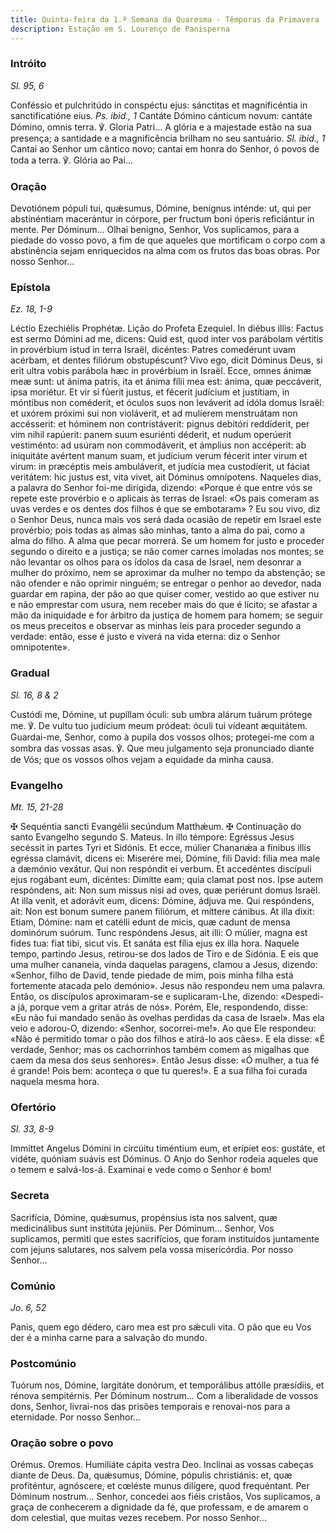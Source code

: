 ```yaml
---
title: Quinta-feira da 1.ª Semana da Quaresma - Têmporas da Primavera
description: Estação em S. Lourenço de Panisperna
---
```


### Intróito

<em>Sl. 95, 6</em>

<div class="side-by-side not-content">
  <span>
    Conféssio et pulchritúdo in conspéctu ejus: sánctitas et magnificéntia in
    sanctificatióne eius. <em>Ps. ibid., 1</em> Cantáte Dómino cánticum novum:
    cantáte Dómino, omnis terra. ℣. Gloria Patri...
  </span>
  <span>
    A glória e a majestade estão na sua presença; a santidade e a magnificência
    brilham no seu santuário. <em>Sl. ibid., 1</em> Cantai ao Senhor um cântico
    novo; cantai em honra do Senhor, ó povos de toda a terra. ℣. Glória ao
    Pai...
  </span>
</div>

### Oração

<div class="side-by-side not-content">
  <span>
    Devotiónem pópuli tui, quǽsumus, Dómine, benígnus inténde: ut, qui per
    abstinéntiam macerántur in córpore, per fructum boni óperis reficiántur in
    mente. Per Dóminum...
  </span>
  <span>
    Olhai benigno, Senhor, Vos suplicamos, para a piedade do vosso povo, a fim
    de que aqueles que mortificam o corpo com a abstinência sejam enriquecidos
    na alma com os frutos das boas obras. Por nosso Senhor...
  </span>
</div>

### Epístola

<em>Ez. 18, 1-9</em>

<div class="side-by-side not-content">
  <span>Léctio Ezechiélis Prophétæ.</span>
  <span>Lição do Profeta Ezequiel.</span>
  <span>
    In diébus illis: Factus est sermo Dómini ad me, dicens: Quid est, quod inter
    vos parábolam vértitis in provérbium istud in terra Israël, dicéntes: Patres
    comedérunt uvam acérbam, et dentes filiórum obstupéscunt? Vivo ego, dicit
    Dóminus Deus, si erit ultra vobis parábola hæc in provérbium in Israël.
    Ecce, omnes ánimæ meæ sunt: ut ánima patris, ita et ánima fílii mea est:
    ánima, quæ peccáverit, ipsa moriétur. Et vir si fúerit justus, et fécerit
    judícium et justítiam, in móntibus non coméderit, et óculos suos non
    leváverit ad idóla domus Israël: et uxórem próximi sui non violáverit, et ad
    mulíerem menstruátam non accésserit: et hóminem non contristáverit: pignus
    debitóri reddíderit, per vim nihil rapúerit: panem suum esuriénti déderit,
    et nudum operúerit vestiménto: ad usúram non commodáverit, et ámplius non
    accéperit: ab iniquitáte avértent manum suam, et judícium verum fécerit
    inter virum et virum: in præcéptis meis ambuláverit, et judícia mea
    custodíerit, ut fáciat veritátem: hic justus est, vita vivet, ait Dóminus
    omnípotens.
  </span>
  <span>
    Naqueles dias, a palavra do Senhor foi-me dirigida, dizendo: «Porque é que
    entre vós se repete este provérbio e o aplicais às terras de Israel: «Os
    pais comeram as uvas verdes e os dentes dos filhos é que se embotaram» ? Eu
    sou vivo, diz o Senhor Deus, nunca mais vos será dada ocasião de repetir em
    Israel este provérbio; pois todas as almas são minhas, tanto a alma do pai,
    como a alma do filho. A alma que pecar morrerá. Se um homem for justo e
    proceder segundo o direito e a justiça; se não comer carnes imoladas nos
    montes; se não levantar os olhos para os ídolos da casa de Israel, nem
    desonrar a mulher do próximo, nem se aproximar da mulher no tempo da
    abstenção; se não ofender e não oprimir ninguém; se entregar o penhor ao
    devedor, nada guardar em rapina, der pão ao que quiser comer, vestido ao que
    estiver nu e não emprestar com usura, nem receber mais do que é lícito; se
    afastar a mão da iniquidade e for árbitro da justiça de homem para homem; se
    seguir os meus preceitos e observar as minhas leis para proceder segundo a
    verdade: então, esse é justo e viverá na vida eterna: diz o Senhor
    omnipotente».
  </span>
</div>

### Gradual

<em>Sl. 16, 8 & 2</em>

<div class="side-by-side not-content">
  <span>
    Custódi me, Dómine, ut pupíllam óculi: sub umbra alárum tuárum prótege me.
    ℣. De vultu tuo judícium meum pródeat: óculi tui vídeant æquitátem.
  </span>
  <span>
    Guardai-me, Senhor, como à pupila dos vossos olhos; protegei-me com a sombra
    das vossas asas. ℣. Que meu julgamento seja pronunciado diante de Vós; que
    os vossos olhos vejam a equidade da minha causa.
  </span>
</div>

### Evangelho

<em>Mt. 15, 21-28</em>

<div class="side-by-side not-content">
  <span>
    <span class="cross text-red-500">✠</span> Sequéntia sancti Evangélii
    secúndum Matthǽum.
  </span>
  <span>
    <span class="cross text-red-500">✠</span> Continuação do santo Evangelho
    segundo S. Mateus.
  </span>
  <span>
    In illo témpore: Egréssus Jesus secéssit in partes Tyri et Sidónis. Et ecce,
    múlier Chananǽa a fínibus illis egréssa clamávit, dicens ei: Miserére mei,
    Dómine, fili David: fília mea male a dæmónio vexátur. Qui non respóndit ei
    verbum. Et accedéntes discípuli ejus rogábant eum, dicéntes: Dimítte eam;
    quia clamat post nos. Ipse autem respóndens, ait: Non sum missus nisi ad
    oves, quæ periérunt domus Israël. At illa venit, et adorávit eum, dicens:
    Dómine, ádjuva me. Qui respóndens, ait: Non est bonum sumere panem filiórum,
    et míttere cánibus. At illa dixit: Etiam, Dómine: nam et catélli edunt de
    micis, quæ cadunt de mensa dominórum suórum. Tunc respóndens Jesus, ait
    illi: O múlier, magna est fides tua: fiat tibi, sicut vis. Et sanáta est
    fília ejus ex illa hora.
  </span>
  <span>
    Naquele tempo, partindo Jesus, retirou-se dos lados de Tiro e de Sidónia. E
    eis que uma mulher cananeia, vinda daquelas paragens, clamou a Jesus,
    dizendo: «Senhor, filho de David, tende piedade de mim, pois minha filha
    está fortemente atacada pelo demónio». Jesus não respondeu nem uma palavra.
    Então, os discípulos aproximaram-se e suplicaram-Lhe, dizendo: «Despedi-a
    já, porque vem a gritar atrás de nós». Porém, Ele, respondendo, disse: «Eu
    não fui mandado senão às ovelhas perdidas da casa de Israel». Mas ela veio e
    adorou-O, dizendo: «Senhor, socorrei-me!». Ao que Ele respondeu: «Não é
    permitido tomar o pão dos filhos e atirá-lo aos cães». E ela disse: «É
    verdade, Senhor; mas os cachorrinhos também comem as migalhas que caem da
    mesa dos seus senhores». Então Jesus disse: «Ó mulher, a tua fé é grande!
    Pois bem: aconteça o que tu queres!». E a sua filha foi curada naquela mesma
    hora.
  </span>
</div>

### Ofertório

<em>Sl. 33, 8-9</em>

<div class="side-by-side not-content">
  <span>
    Immíttet Angelus Dómini in circúitu timéntium eum, et erípiet eos: gustáte,
    et vidéte, quóniam suávis est Dóminus.
  </span>
  <span>
    O Anjo do Senhor rodeia aqueles que o temem e salvá-los-á. Examinai e vede
    como o Senhor é bom!
  </span>
</div>

### Secreta

<div class="side-by-side not-content">
  <span>
    Sacrifícia, Dómine, quǽsumus, propénsius ista nos salvent, quæ medicinálibus
    sunt institúta jejúniis. Per Dóminum...
  </span>
  <span>
    Senhor, Vos suplicamos, permiti que estes sacrifícios, que foram instituídos
    juntamente com jejuns salutares, nos salvem pela vossa misericórdia. Por
    nosso Senhor...
  </span>
</div>

### Comúnio

<em>Jo. 6, 52</em>

<div class="side-by-side not-content">
  <span>Panis, quem ego dédero, caro mea est pro sǽculi vita.</span>
  <span>O pão que eu Vos der é a minha carne para a salvação do mundo.</span>
</div>

### Postcomúnio

<div class="side-by-side not-content">
  <span>
    Tuórum nos, Dómine, largitáte donórum, et temporálibus attólle præsídiis, et
    rénova sempitérnis. Per Dóminum nostrum...
  </span>
  <span>
    Com a liberalidade de vossos dons, Senhor, livrai-nos das prisões temporais
    e renovai-nos para a eternidade. Por nosso Senhor...
  </span>
</div>

### Oração sobre o povo

<div class="side-by-side not-content">
  <span class="text-red-500 text-center">Orémus.</span>
  <span class="text-red-500 text-center">Oremos.</span>
  <span>Humiliáte cápita vestra Deo.</span>
  <span>Inclinai as vossas cabeças diante de Deus.</span>
  <span>
    Da, quǽsumus, Dómine, pópulis christiánis: et, quæ profiténtur, agnóscere,
    et cœléste munus dilígere, quod frequéntant. Per Dóminum nostrum...
  </span>
  <span>
    Senhor, concedei aos fiéis cristãos, Vos suplicamos, a graça de conhecerem a
    dignidade da fé, que professam, e de amarem o dom celestial, que muitas
    vezes recebem. Por nosso Senhor...
  </span>
</div>
